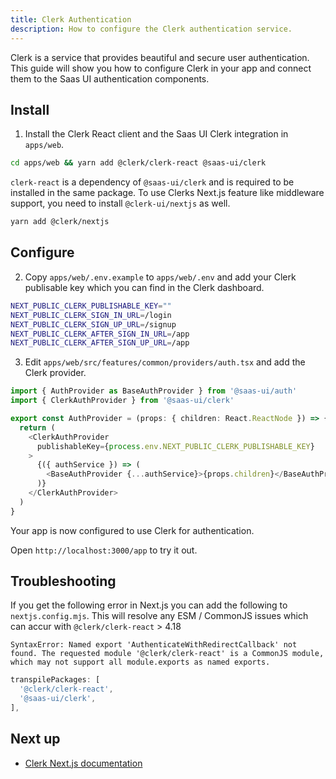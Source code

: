 ```yaml
---
title: Clerk Authentication
description: How to configure the Clerk authentication service.
---
```


Clerk is a service that provides beautiful and secure user authentication.
This guide will show you how to configure Clerk in your app and connect them to the Saas UI authentication components.

## Install

1. Install the Clerk React client and the Saas UI Clerk integration in `apps/web`.

```bash
cd apps/web && yarn add @clerk/clerk-react @saas-ui/clerk
```

`clerk-react` is a dependency of `@saas-ui/clerk` and is required to be installed in the same package.
To use Clerks Next.js feature like middleware support, you need to install `@clerk-ui/nextjs` as well.

```bash
yarn add @clerk/nextjs
```

## Configure

2. Copy `apps/web/.env.example` to `apps/web/.env` and add your Clerk publisable key which you can find in the Clerk dashboard.

```bash
NEXT_PUBLIC_CLERK_PUBLISHABLE_KEY=""
NEXT_PUBLIC_CLERK_SIGN_IN_URL=/login
NEXT_PUBLIC_CLERK_SIGN_UP_URL=/signup
NEXT_PUBLIC_CLERK_AFTER_SIGN_IN_URL=/app
NEXT_PUBLIC_CLERK_AFTER_SIGN_UP_URL=/app
```

3. Edit `apps/web/src/features/common/providers/auth.tsx` and add the Clerk provider.

```ts
import { AuthProvider as BaseAuthProvider } from '@saas-ui/auth'
import { ClerkAuthProvider } from '@saas-ui/clerk'

export const AuthProvider = (props: { children: React.ReactNode }) => {
  return (
    <ClerkAuthProvider
      publishableKey={process.env.NEXT_PUBLIC_CLERK_PUBLISHABLE_KEY}
    >
      {({ authService }) => (
        <BaseAuthProvider {...authService}>{props.children}</BaseAuthProvider>
      )}
    </ClerkAuthProvider>
  )
}
```

Your app is now configured to use Clerk for authentication.

Open `http://localhost:3000/app` to try it out.

## Troubleshooting

If you get the following error in Next.js you can add the following to `nextjs.config.mjs`.
This will resolve any ESM / CommonJS issues which can accur with `@clerk/clerk-react` > 4.18

```
SyntaxError: Named export 'AuthenticateWithRedirectCallback' not found. The requested module '@clerk/clerk-react' is a CommonJS module, which may not support all module.exports as named exports.
```

```ts
transpilePackages: [
  '@clerk/clerk-react',
  '@saas-ui/clerk',
],
```

## Next up

- [Clerk Next.js documentation](https://clerk.com/docs/nextjs/get-started-with-nextjs)
